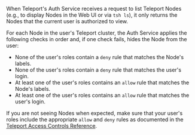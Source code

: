 When Teleport's Auth Service receives a request to list Teleport Nodes (e.g., to
display Nodes in the Web UI or via `tsh ls`), it only returns the Nodes that the
current user is authorized to view.

For each Node in the user's Teleport cluster, the Auth Service applies the
following checks in order and, if one check fails, hides the Node from the user:

- None of the user's roles contain a `deny` rule that matches the Node's labels.
- None of the user's roles contain a `deny` rule that matches the user's login.
- At least one of the user's roles contains an `allow` rule that matches the
  Node's labels.
- At least one of the user's roles contains an `allow` rule that matches the
  user's login.

If you are not seeing Nodes when expected, make sure that your user's roles
include the appropriate `allow` and `deny` rules as documented in the
[Teleport Access Controls Reference](./access-controls/reference).